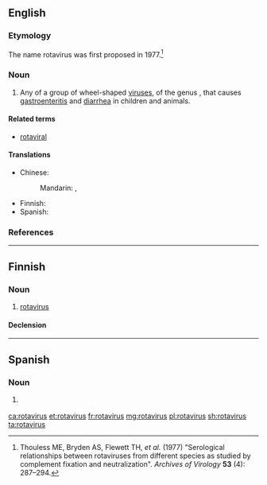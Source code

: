 ==English==
{{rfi}}
{{wikipedia}}
{{wikispecies}}

===Etymology===
The name rotavirus was first proposed in 1977.<ref>Thouless ME, Bryden AS, Flewett TH, ''et al.'' (1977) "Serological relationships between rotaviruses from different species as studied by complement fixation and neutralization". ''Archives of Virology'' '''53''' (4): 287–294.</ref>

===Noun===
{{wikipedia}}
{{en-noun|es}}

# Any of a group of wheel-shaped [[virus]]es, of the genus {{taxlink|Rotavirus|genus|noshow=1}}, that causes [[gastroenteritis]] and [[diarrhea]] in children and animals.

====Related terms====
* [[rotaviral]]

====Translations====
{{trans-top|any of a group of wheel-shaped viruses}}
* Chinese: 
*: Mandarin: {{t|cmn|輪狀病毒|sc=Hani}}, {{t|cmn|轮状病毒|tr=lúnzhuàng bìngdú|sc=Hani}}
{{trans-mid}}
* Finnish: {{t|fi|rotavirus}}
* Spanish: {{t|es|rotavirus|m}}
{{trans-bottom}}

===References===
<references/>

----

==Finnish==

===Noun===
{{fi-noun}}

# [[#English|rotavirus]]

====Declension====
{{fi-decl-vastaus|rotaviru|a}}

----
==Spanish==
{{wikipedia|lang=es}}
===Noun===
{{es-noun|m|rotavirus}}

# {{lb|es|virology}} {{l|en|rotavirus}}

[[ca:rotavirus]]
[[et:rotavirus]]
[[fr:rotavirus]]
[[mg:rotavirus]]
[[pl:rotavirus]]
[[sh:rotavirus]]
[[ta:rotavirus]]